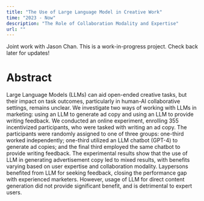 ```yaml
---
title: "The Use of Large Language Model in Creative Work"
time: "2023 - Now"
description: "The Role of Collaboration Modality and Expertise"
url: ""
---
```


Joint work with Jason Chan. This is a work-in-progress project. Check back later for updates!

# Abstract

Large Language Models (LLMs) can aid open-ended creative tasks, but their impact on task outcomes, particularly in human-AI collaborative settings, remains unclear. We investigate two ways of working with LLMs in marketing: using an LLM to generate ad copy and using an LLM to provide writing feedback. We conducted an online experiment, enrolling 355 incentivized participants, who were tasked with writing an ad copy. The participants were randomly assigned to one of three groups: one-third worked independently; one-third utilized an LLM chatbot (GPT-4) to generate ad copies; and the final third employed the same chatbot to provide writing feedback. The experimental results show that the use of LLM in generating advertisement copy led to mixed results, with benefits varying based on user expertise and collaboration modality. Laypersons benefited from LLM for seeking feedback, closing the performance gap with experienced marketers. However, usage of LLM for direct content generation did not provide significant benefit, and is detrimental to expert users.